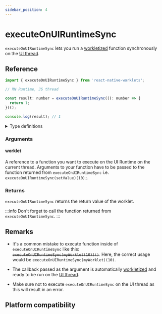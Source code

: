 ```yaml
---
sidebar_position: 4
---
```


# executeOnUIRuntimeSync

`executeOnUIRuntimeSync` lets you run a [workletized](/docs/fundamentals/glossary#to-workletize) function synchronously on the [UI thread](/docs/fundamentals/glossary#ui-thread). 

## Reference

```jsx
import { executeOnUIRuntimeSync } from 'react-native-worklets';

// RN Runtime, JS thread

const result: number = executeOnUIRuntimeSync((): number => {
  return 1;
})();

console.log(result); // 1
```

<details>
<summary>Type definitions</summary>

```typescript
function executeOnUIRuntimeSync<Args extends unknown[], ReturnValue>(
  worklet: (...args: Args) => ReturnValue
): (...args: Args) => ReturnValue;
```

</details>

### Arguments

#### worklet

A reference to a function you want to execute on the UI Runtime on the current thread. Arguments to your function have to be passed to the function returned from `executeOnUIRuntimeSync` i.e. `executeOnUIRuntimeSync(setValue)(10);`.

### Returns

`executeOnUIRuntimeSync` returns the return value of the worklet.

:::info
Don't forget to call the function returned from `executeOnUIRuntimeSync`.
:::

## Remarks

- It's a common mistake to execute function inside of `executeOnUIRuntimeSync` like this: ~~`executeOnUIRuntimeSync(myWorklet(10))()`~~. Here, the correct usage would be `executeOnUIRuntimeSync(myWorklet)(10)`.

- The callback passed as the argument is automatically [workletized](/docs/fundamentals/glossary#to-workletize) and ready to be run on the [UI thread](/docs/fundamentals/glossary#ui-thread).

- Make sure not to execute `executeOnUIRuntimeSync` on the UI thread as this will result in an error.

## Platform compatibility

<PlatformCompatibility android ios />
